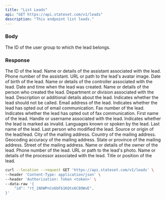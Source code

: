 ```yaml
---
title: "List Leads"
api: "GET https://api.stateset.com/v1/leads"
description: "This endpoint list leads."
---
```


### Body

<ParamField body="id" name="user_group_id" type="text" required="true">
  The ID of the user group to which the lead belongs.
</ParamField>

### Response

<ResponseField name="id" type="text">
  The ID of the lead.
</ResponseField>

<ResponseField name="assistant" type="text">
  Name or details of the assistant associated with the lead.
</ResponseField>

<ResponseField name="assistant_phone" type="text">
  Phone number of the assistant.
</ResponseField>

<ResponseField name="avatar" type="text">
  URL or path to the lead's avatar image.
</ResponseField>

<ResponseField name="birthdate" type="text">
  Date of birth of the lead.
</ResponseField>

<ResponseField name="controller" type="text">
  Name or details of the controller associated with the lead.
</ResponseField>

<ResponseField name="created_at" type="datetime">
  Date and time when the lead was created.
</ResponseField>

<ResponseField name="created_by" type="text">
  Name or details of the person who created the lead.
</ResponseField>

<ResponseField name="department" type="text">
  Department or division associated with the lead.
</ResponseField>

<ResponseField name="description" type="text">
  Description or additional details about the lead.
</ResponseField>

<ResponseField name="do_not_call" type="boolean">
  Indicates whether the lead should not be called.
</ResponseField>

<ResponseField name="email" type="text">
  Email address of the lead.
</ResponseField>

<ResponseField name="email_opt_out" type="boolean">
  Indicates whether the lead has opted out of email communication.
</ResponseField>

<ResponseField name="fax" type="text">
  Fax number of the lead.
</ResponseField>

<ResponseField name="fax_opt_out" type="boolean">
  Indicates whether the lead has opted out of fax communication.
</ResponseField>

<ResponseField name="firstName" type="text">
  First name of the lead.
</ResponseField>

<ResponseField name="handle" type="text">
  Handle or username associated with the lead.
</ResponseField>

<ResponseField name="invalid_lead" type="boolean">
  Indicates whether the lead is marked as invalid.
</ResponseField>

<ResponseField name="languages" type="text">
  Languages known or spoken by the lead.
</ResponseField>

<ResponseField name="lastName" type="text">
  Last name of the lead.
</ResponseField>

<ResponseField name="last_modified_by" type="text">
  Last person who modified the lead.
</ResponseField>

<ResponseField name="leadSource" type="text">
  Source or origin of the lead/lead.
</ResponseField>

<ResponseField name="mailingCity" type="text">
  City of the mailing address.
</ResponseField>

<ResponseField name="mailingCountry" type="text">
  Country of the mailing address.
</ResponseField>

<ResponseField name="mailingGeocodeAccuracy" type="text">
  Geocoding accuracy of the mailing address.
</ResponseField>

<ResponseField name="mailingState" type="text">
  State or province of the mailing address.
</ResponseField>

<ResponseField name="mailingStreet" type="text">
  Street of the mailing address.
</ResponseField>

<ResponseField name="owner" type="text">
  Name or details of the owner of the lead.
</ResponseField>

<ResponseField name="phone" type="text">
  Phone number of the lead.
</ResponseField>

<ResponseField name="photoUrl" type="text">
  URL or path to the lead's photo.
</ResponseField>

<ResponseField name="processor" type="text">
  Name or details of the processor associated with the lead.
</ResponseField>

<ResponseField name="title" type="text">
  Title or position of the lead.
</ResponseField>



<RequestExample>

```bash cURL
curl --location --request GET 'https://api.stateset.com/v1/leads' \
--header 'Content-Type: application/json' \
--header 'Authorization: Token <token>' \
--data-raw '{
    "id": "rt_1NXWPnCo6bFb1KQto6C8OWvE",
}'
```

</RequestExample>